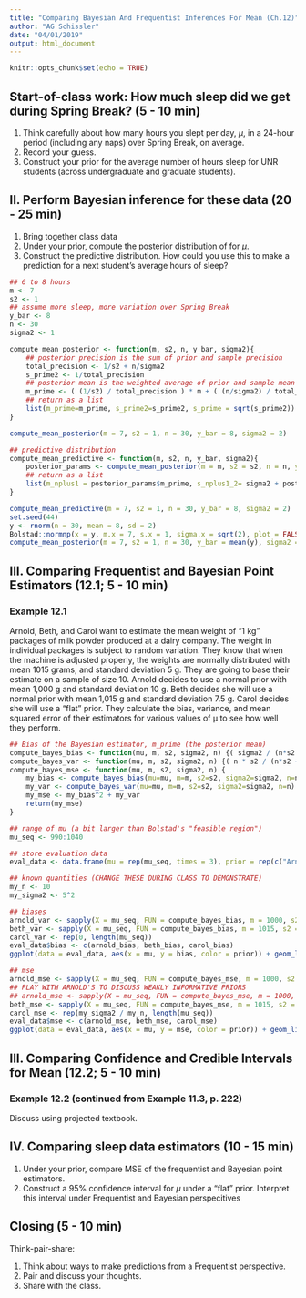 ```yaml
---
title: "Comparing Bayesian And Frequentist Inferences For Mean (Ch.12)"
author: "AG Schissler"
date: "04/01/2019"
output: html_document
---
```


```r
knitr::opts_chunk$set(echo = TRUE)
```

<bring to class: laptop>

## Start-of-class work: How much sleep did we get during Spring Break? (5 - 10 min)

1. Think carefully about how many hours you slept per day, $\mu$, in a 24-hour period (including any naps) over Spring Break, on average.
2. Record your guess.
3. Construct your prior for the average number of hours sleep for UNR students (across undergraduate and graduate students).

## II. Perform Bayesian inference for these data (20 - 25 min)

1. Bring together class data
2. Under your prior, compute the posterior distribution of for $\mu$.
3. Construct the predictive distribution. How could you use this to make a prediction for a next student's average hours of sleep?

```r
## 6 to 8 hours
m <- 7
s2 <- 1
## assume more sleep, more variation over Spring Break
y_bar <- 8
n <- 30
sigma2 <- 1

compute_mean_posterior <- function(m, s2, n, y_bar, sigma2){
    ## posterior precision is the sum of prior and sample precision
    total_precision <- 1/s2 + n/sigma2
    s_prime2 <- 1/total_precision
    ## posterior mean is the weighted average of prior and sample mean
    m_prime <- ( (1/s2) / total_precision ) * m + ( (n/sigma2) / total_precision ) * y_bar
    ## return as a list
    list(m_prime=m_prime, s_prime2=s_prime2, s_prime = sqrt(s_prime2))
}

compute_mean_posterior(m = 7, s2 = 1, n = 30, y_bar = 8, sigma2 = 2)

## predictive distribution
compute_mean_predictive <- function(m, s2, n, y_bar, sigma2){
    posterior_params <- compute_mean_posterior(m = m, s2 = s2, n = n, y_bar = y_bar, sigma2 = sigma2)
    ## return as a list
    list(m_nplus1 = posterior_params$m_prime, s_nplus1_2= sigma2 + posterior_params$s_prime2)
}

compute_mean_predictive(m = 7, s2 = 1, n = 30, y_bar = 8, sigma2 = 2)
set.seed(44)
y <- rnorm(n = 30, mean = 8, sd = 2)
Bolstad::normnp(x = y, m.x = 7, s.x = 1, sigma.x = sqrt(2), plot = FALSE)
compute_mean_posterior(m = 7, s2 = 1, n = 30, y_bar = mean(y), sigma2 = 2)

```

## III. Comparing Frequentist and Bayesian Point Estimators (12.1; 5 - 10 min)

### Example 12.1 

Arnold, Beth, and Carol want to estimate the mean weight of “1 kg” packages of milk powder produced at a dairy company. The weight in individual packages is subject to random variation. They know that when the machine is adjusted properly, the weights are normally distributed with mean 1015 grams, and standard deviation 5 g. They are going to base their estimate on a sample of size 10. Arnold decides to use a normal prior with mean 1,000 g and standard deviation 10 g. Beth decides she will use a normal prior with mean 1,015 g and standard deviation 7.5 g. Carol decides she will use a “flat” prior. They calculate the bias, variance, and mean squared error of their estimators for various values of μ to see how well they perform.

```r
## Bias of the Bayesian estimator, m_prime (the posterior mean)
compute_bayes_bias <- function(mu, m, s2, sigma2, n) {( sigma2 / (n*s2 + sigma2) ) * (m - mu) }
compute_bayes_var <- function(mu, m, s2, sigma2, n) {( n * s2 / (n*s2 + sigma2) )^2 * (sigma2 / n) }
compute_bayes_mse <- function(mu, m, s2, sigma2, n) {
    my_bias <- compute_bayes_bias(mu=mu, m=m, s2=s2, sigma2=sigma2, n=n)
    my_var <- compute_bayes_var(mu=mu, m=m, s2=s2, sigma2=sigma2, n=n)
    my_mse <- my_bias^2 + my_var
    return(my_mse)
}

## range of mu (a bit larger than Bolstad's "feasible region")
mu_seq <- 990:1040

## store evaluation data
eval_data <- data.frame(mu = rep(mu_seq, times = 3), prior = rep(c("Arnold", "Beth", "Carol"), each = length(mu_seq)))

## known quantities (CHANGE THESE DURING CLASS TO DEMONSTRATE)
my_n <- 10
my_sigma2 <- 5^2

## biases
arnold_var <- sapply(X = mu_seq, FUN = compute_bayes_bias, m = 1000, s2 = 10^2, sigma2 = my_sigma2, n = my_n)
beth_var <- sapply(X = mu_seq, FUN = compute_bayes_bias, m = 1015, s2 = 7.5^2, sigma2 = my_sigma2, n = my_n)
carol_var <- rep(0, length(mu_seq))
eval_data$bias <- c(arnold_bias, beth_bias, carol_bias)
ggplot(data = eval_data, aes(x = mu, y = bias, color = prior)) + geom_line(aes(linetype = prior))

## mse
arnold_mse <- sapply(X = mu_seq, FUN = compute_bayes_mse, m = 1000, s2 = 10^2, sigma2 = my_sigma2, n = my_n)
## PLAY WITH ARNOLD'S TO DISCUSS WEAKLY INFORMATIVE PRIORS
## arnold_mse <- sapply(X = mu_seq, FUN = compute_bayes_mse, m = 1000, s2 = 100^2, sigma2 = my_sigma2, n = my_n)
beth_mse <- sapply(X = mu_seq, FUN = compute_bayes_mse, m = 1015, s2 = 7.5^2, sigma2 = my_sigma2, n = my_n)
carol_mse <- rep(my_sigma2 / my_n, length(mu_seq))
eval_data$mse <- c(arnold_mse, beth_mse, carol_mse)
ggplot(data = eval_data, aes(x = mu, y = mse, color = prior)) + geom_line(aes(linetype = prior))

```

## III. Comparing Confidence and Credible Intervals for Mean (12.2; 5 - 10 min)
  
### Example 12.2 (continued from Example 11.3, p. 222)

Discuss using projected textbook.

## IV. Comparing sleep data estimators (10 - 15 min)

1. Under your prior, compare MSE of the frequentist and Bayesian point estimators.
2. Construct a 95\% confidence interval for $\mu$ under a "flat" prior. Interpret this interval under Frequentist and Bayesian perspecitives

## Closing (5 - 10 min)

Think-pair-share:

1. Think about ways to make predictions from a Frequentist perspective.
2. Pair and discuss your thoughts.
3. Share with the class.
